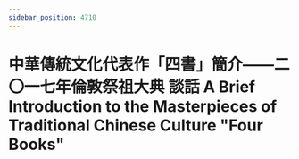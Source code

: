 ```yaml
---
sidebar_position: 4710
---
```



# 中華傳統文化代表作「四書」簡介——二〇一七年倫敦祭祖大典 談話 A Brief Introduction to the Masterpieces of Traditional Chinese Culture "Four Books"

<ReactPlayer controls='true' url='https://tw4.amtb.de/redirect/media/himp4/32/32-232/32-232-0001.mp4' />
